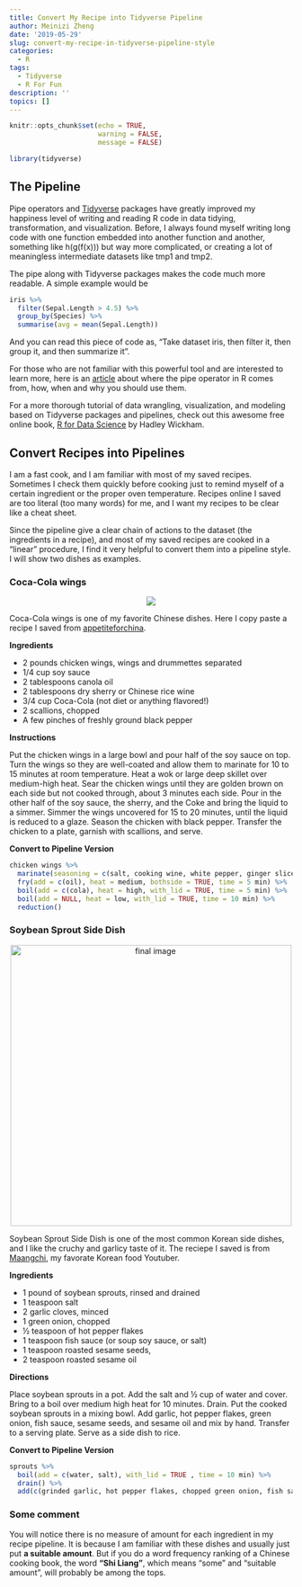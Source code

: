 ```yaml
---
title: Convert My Recipe into Tidyverse Pipeline
author: Meinizi Zheng
date: '2019-05-29'
slug: convert-my-recipe-in-tidyverse-pipeline-style
categories:
  - R
tags:
  - Tidyverse
  - R For Fun
description: ''
topics: []
---
```


```r
knitr::opts_chunk$set(echo = TRUE,
                      warning = FALSE, 
                      message = FALSE)
```

```r
library(tidyverse)
```

## The Pipeline

Pipe operators and [Tidyverse](https://www.tidyverse.org/) packages have greatly improved my happiness level of writing and reading R code in data tidying, transformation, and visualization. Before, I always found myself writing long code with one function embedded into another function and another, something like h(g(f(x))) but way more complicated, or creating a lot of meaningless intermediate datasets like tmp1 and tmp2. 

The pipe along with Tidyverse packages makes the code much more readable. A simple example would be


```r
iris %>% 
  filter(Sepal.Length > 4.5) %>% 
  group_by(Species) %>% 
  summarise(avg = mean(Sepal.Length))
```


And you can read this piece of code as, "Take dataset iris, then filter it, then group it, and then summarize it". 

For those who are not familiar with this powerful tool and are interested to learn more, here is an [article](https://www.datacamp.com/community/tutorials/pipe-r-tutorial) about where the pipe operator in R comes from, how, when and why you should use them. 
 
For a more thorough tutorial of data wrangling, visualization, and modeling based on Tidyverse packages and pipelines, check out this awesome free online book, [R for Data Science](https://r4ds.had.co.nz/pipes.html) by Hadley Wickham.


## Convert Recipes into Pipelines

I am a fast cook, and I am familiar with most of my saved recipes. Sometimes I check them quickly before cooking just to remind myself of a certain ingredient or the proper oven temperature. Recipes online I saved are too literal (too many words) for me, and I want my recipes to be clear like a cheat sheet. 

Since the pipeline give a clear chain of actions to the dataset (the ingredients in a recipe), and most of my saved recipes are cooked in a "linear" procedure, I find it very helpful to convert them into a pipeline style. 
I will show two dishes as examples.

### Coca-Cola wings

<p align="center">
![](/post/2019-05-29-convert-my-recipe-in-tidyverse-pipeline-style_files/cola_wings.jpg)
</p>

Coca-Cola wings is one of my favorite Chinese dishes. Here I copy paste a recipe I saved from [appetiteforchina](http://appetiteforchina.com/recipes/coca-cola-chicken-wings).


**Ingredients**

* 2 pounds chicken wings, wings and drummettes separated
* 1/4 cup soy sauce
* 2 tablespoons canola oil
* 2 tablespoons dry sherry or Chinese rice wine
* 3/4 cup Coca-Cola (not diet or anything flavored!)
* 2 scallions, chopped
* A few pinches of freshly ground black pepper

**Instructions**

Put the chicken wings in a large bowl and pour half of the soy sauce on top. Turn the wings so they are well-coated and allow them to marinate for 10 to 15 minutes at room temperature.
Heat a wok or large deep skillet over medium-high heat. Sear the chicken wings until they are golden brown on each side but not cooked through, about 3 minutes each side. Pour in the other half of the soy sauce, the sherry, and the Coke and bring the liquid to a simmer. Simmer the wings uncovered for 15 to 20 minutes, until the liquid is reduced to a glaze.
Season the chicken with black pepper. Transfer the chicken to a plate, garnish with scallions, and serve.


**Convert to Pipeline Version**

```r
chicken wings %>%
  marinate(seasoning = c(salt, cooking wine, white pepper, ginger slice, soy source), time = 10 min) %>%
  fry(add = c(oil), heat = medium, bothside = TRUE, time = 5 min) %>% 
  boil(add = c(cola), heat = high, with_lid = TRUE, time = 5 min) %>% 
  boil(add = NULL, heat = low, with_lid = TRUE, time = 10 min) %>% 
  reduction()
```


### Soybean Sprout Side Dish

<p align="center">
<img src="/post/2019-05-29-convert-my-recipe-in-tidyverse-pipeline-style_files/sprout_side_dish.jpg" alt="final image" width="500"/>
</p>


Soybean Sprout Side Dish is one of the most common Korean side dishes, and I like the cruchy and garlicy taste of it. The reciepe I saved is from [Maangchi](https://www.youtube.com/watch?v=NWfhIq_MiiU&feature=youtu.be), my favorate Korean food Youtuber. 

**Ingredients**

* 1 pound of soybean sprouts, rinsed and drained
* 1 teaspoon salt
* 2 garlic cloves, minced
* 1 green onion, chopped
* ½ teaspoon of hot pepper flakes
* 1 teaspoon fish sauce (or soup soy sauce, or salt)
* 1 teaspoon roasted sesame seeds,
* 2 teaspoon roasted sesame oil

**Directions**

Place soybean sprouts in a pot. Add the salt and ½ cup of water and cover. Bring to a boil over medium high heat for 10 minutes. Drain.
Put the cooked soybean sprouts in a mixing bowl. Add garlic, hot pepper flakes, green onion, fish sauce, sesame seeds, and sesame oil and mix by hand.
Transfer to a serving plate.
Serve as a side dish to rice.

**Convert to Pipeline Version**

```r
sprouts %>%
  boil(add = c(water, salt), with_lid = TRUE , time = 10 min) %>%
  drain() %>% 
  add(c(grinded garlic, hot pepper flakes, chopped green onion, fish sauce, sesame seeds, sesame oil))
```



### Some comment

You will notice there is no measure of amount for each ingredient in my recipe pipeline. It is because I am familiar with these dishes and usually just put **a suitable amount**. But if you do a word frequency ranking of a Chinese cooking book, the word **"Shi Liang"**, which means "some" and "suitable amount", will probably be among the tops. 




